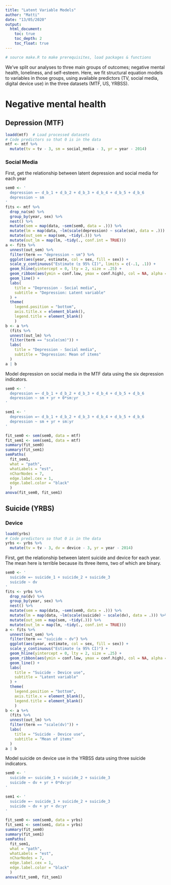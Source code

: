 ```yaml
---
title: "Latent Variable Models"
author: "Matti"
date: "13/05/2020"
output: 
  html_document:
    toc: true
    toc_depth: 2
    toc_float: true
---
```


```r
# source make.R to make prerequisites, load packages & functions
```

We've split our analyses to three main groups of outcomes; negative mental health, loneliness, and self-esteem. Here, we fit structural equation models to variables in those groups, using available predictors (TV, social media, digital device use) in the three datasets (MTF, US, YRBSS).

# Negative mental health

## Depression (MTF)

```r
loadd(mtf)  # Load processed datasets
# Code predictors so that 0 is in the data
mtf <- mtf %>% 
  mutate(tv = tv - 3, sm = social_media - 3, yr = year - 2014)
```

### Social Media

First, get the relationship between latent depression and social media for each year

```r
sem0 <- '
  depression =~ d_b_1 + d_b_2 + d_b_3 + d_b_4 + d_b_5 + d_b_6
  depression ~ sm
'
fits <- mtf %>% 
  drop_na(sm) %>% 
  group_by(year, sex) %>% 
  nest() %>% 
  mutate(sem = map(data, ~sem(sem0, data = .))) %>% 
  mutate(lm = map(data, ~lm(scale(depression) ~ scale(sm), data = .))) %>% 
  mutate(out_sem = map(sem, ~tidy(.))) %>% 
  mutate(out_lm = map(lm, ~tidy(., conf.int = TRUE)))
a <- fits %>%   
  unnest(out_sem) %>% 
  filter(term == "depression ~ sm") %>% 
  ggplot(aes(year, estimate, col = sex, fill = sex)) +
  scale_y_continuous("Estimate (± 95% CI)", limits = c(-.1, .1)) +
  geom_hline(yintercept = 0, lty = 2, size = .25) +
  geom_ribbon(aes(ymin = conf.low, ymax = conf.high), col = NA, alpha = .2) +
  geom_line() +
  labs(
    title = "Depression - Social media",
    subtitle = "Depression: Latent variable"
  ) +
  theme(
    legend.position = "bottom",
    axis.title.x = element_blank(),
    legend.title = element_blank()
    )
b <- a %+% 
  (fits %>% 
  unnest(out_lm) %>% 
  filter(term == "scale(sm)")) +
  labs(
    title = "Depression - Social media",
    subtitle = "Depression: Mean of items"
  )
a | b
```

Model depression on social media in the MTF data using the six depression indicators.

```r
sem0 <- '
  depression =~ d_b_1 + d_b_2 + d_b_3 + d_b_4 + d_b_5 + d_b_6
  depression ~ sm + yr + 0*sm:yr
'

sem1 <- '
  depression =~ d_b_1 + d_b_2 + d_b_3 + d_b_4 + d_b_5 + d_b_6
  depression ~ sm + yr + sm:yr
'

fit_sem0 <- sem(sem0, data = mtf)
fit_sem1 <- sem(sem1, data = mtf)
summary(fit_sem0)
summary(fit_sem1)
semPaths(
  fit_sem1, 
  what = "path",
  whatLabels = "est",
  nCharNodes = 7,
  edge.label.cex = 1,
  edge.label.color = "black"
  )
anova(fit_sem0, fit_sem1)
```

## Suicide (YRBS)

### Device

```r
loadd(yrbs)
# Code predictors so that 0 is in the data
yrbs <- yrbs %>% 
  mutate(tv = tv - 3, dv = device - 3, yr = year - 2014)
```

First, get the relationship between latent suicide and device for each year. The mean here is terrible because its three items, two of which are binary.

```r
sem0 <- '
  suicide =~ suicide_1 + suicide_2 + suicide_3
  suicide ~ dv
'
fits <- yrbs %>% 
  drop_na(dv) %>% 
  group_by(year, sex) %>% 
  nest() %>% 
  mutate(sem = map(data, ~sem(sem0, data = .))) %>% 
  mutate(lm = map(data, ~lm(scale(suicide) ~ scale(dv), data = .))) %>% 
  mutate(out_sem = map(sem, ~tidy(.))) %>% 
  mutate(out_lm = map(lm, ~tidy(., conf.int = TRUE)))
a <- fits %>%   
  unnest(out_sem) %>% 
  filter(term == "suicide ~ dv") %>% 
  ggplot(aes(year, estimate, col = sex, fill = sex)) +
  scale_y_continuous("Estimate (± 95% CI)") +
  geom_hline(yintercept = 0, lty = 2, size = .25) +
  geom_ribbon(aes(ymin = conf.low, ymax = conf.high), col = NA, alpha = .2) +
  geom_line() +
  labs(
    title = "Suicide - Device use",
    subtitle = "Latent variable"
  ) +
  theme(
    legend.position = "bottom",
    axis.title.x = element_blank(),
    legend.title = element_blank()
    )
b <- a %+% 
  (fits %>% 
  unnest(out_lm) %>% 
  filter(term == "scale(dv)")) +
  labs(
    title = "Suicide - Device use",
    subtitle = "Mean of items"
  )
a | b
```

Model suicide on device use in the YRBSS data using three suicide indicators.

```r
sem0 <- '
  suicide =~ suicide_1 + suicide_2 + suicide_3
  suicide ~ dv + yr + 0*dv:yr
'

sem1 <- '
  suicide =~ suicide_1 + suicide_2 + suicide_3
  suicide ~ dv + yr + dv:yr
'

fit_sem0 <- sem(sem0, data = yrbs)
fit_sem1 <- sem(sem1, data = yrbs)
summary(fit_sem0)
summary(fit_sem1)
semPaths(
  fit_sem1, 
  what = "path",
  whatLabels = "est",
  nCharNodes = 7,
  edge.label.cex = 1,
  edge.label.color = "black"
  )
anova(fit_sem0, fit_sem1)
```

